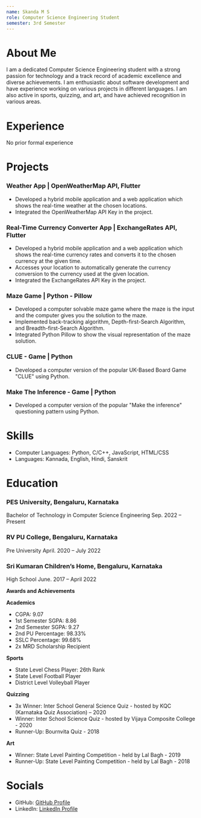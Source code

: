 ```yaml
---
name: Skanda M S
role: Computer Science Engineering Student
semester: 3rd Semester
---
```



# About Me

I am a dedicated Computer Science Engineering student with a strong passion for technology and a track record of academic excellence and diverse achievements. I am enthusiastic about software development and have experience working on various projects in different languages. I am also active in sports, quizzing, and art, and have achieved recognition in various areas.

# Experience

No prior formal experience

# Projects

### Weather App | OpenWeatherMap API, Flutter
- Developed a hybrid mobile application and a web application which shows the real-time weather at the chosen locations.
- Integrated the OpenWeatherMap API Key in the project.

### Real-Time Currency Converter App | ExchangeRates API, Flutter
- Developed a hybrid mobile application and a web application which shows the real-time currency rates and converts it to the chosen currency at the given time.
- Accesses your location to automatically generate the currency conversion to the currency used at the given location.
- Integrated the ExchangeRates API Key in the project.

### Maze Game | Python - Pillow
- Developed a computer solvable maze game where the maze is the input and the computer gives you the solution to the maze.
- Implemented back-tracking algorithm, Depth-first-Search Algorithm, and Breadth-first-Search Algorithm.
- Integrated Python Pillow to show the visual representation of the maze solution.

### CLUE - Game | Python
- Developed a computer version of the popular UK-Based Board Game "CLUE" using Python.

### Make The Inference - Game | Python
- Developed a computer version of the popular "Make the inference" questioning pattern using Python.

# Skills

- Computer Languages: Python, C/C++, JavaScript, HTML/CSS
- Languages: Kannada, English, Hindi, Sanskrit

# Education

### PES University, Bengaluru, Karnataka
Bachelor of Technology in Computer Science Engineering
Sep. 2022 – Present

### RV PU College, Bengaluru, Karnataka
Pre University
April. 2020 – July 2022

### Sri Kumaran Children’s Home, Bengaluru, Karnataka
High School
June. 2017 – April 2022

**Awards and Achievements**

**Academics**
- CGPA: 9.07
- 1st Semester SGPA: 8.86
- 2nd Semester SGPA: 9.27
- 2nd PU Percentage: 98.33%
- SSLC Percentage: 99.68%
- 2x MRD Scholarship Recipient

**Sports**
- State Level Chess Player: 26th Rank
- State Level Football Player
- District Level Volleyball Player

**Quizzing**
- 3x Winner: Inter School General Science Quiz - hosted by KQC (Karnataka Quiz Association) – 2020
- Winner: Inter School Science Quiz - hosted by Vijaya Composite College - 2020
- Runner-Up: Bournvita Quiz - 2018

**Art**
- Winner: State Level Painting Competition - held by Lal Bagh - 2019
- Runner-Up: State Level Painting Competition - held by Lal Bagh - 2018

# Socials

- GitHub: [GitHub Profile](https://github.com/SkandaShreedhar)
- LinkedIn: [LinkedIn Profile](https://www.linkedin.com/in/skanda-shreedhar-371177290/)
